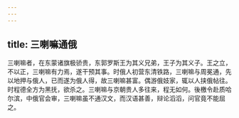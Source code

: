 ```yaml
---
---
---
```

title: 三喇嘛通俄
---



三喇嘛者，在东蒙诸旗极骄贵，东郭罗斯王为其义兄弟，王子为其义子。王之立，不以正，三喇嘛有力焉，遂干预其事。时俄人初营东清铁路，三喇嘛与周冕通，先以地押与俄人，已而遂为俄人得，故三喇嘛甚富。偶游俄妓家，辄以人挟俄帖往。时程德全方为黑抚，欲杀之。三喇嘛与京朝贵人多往来，程无如何。後檄令赴质哈尔滨，中俄官会审，三喇嘛虽不通汉文，而汉语甚善，辩论滔滔，问官竟不能屈之。